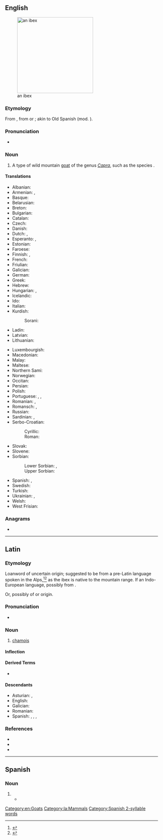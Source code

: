 ==English==
{{wikipedia}}
[[Image:IbexEinGedi.JPG|thumb|right|250px|an ibex]]

===Etymology===
From {{etyl|la|en}} {{m|la|ībex||chamois}}, from {{der|en|xib}} or {{der|en|xaq}}; akin to Old Spanish {{m|osp||bezerro|bull}} (mod. {{m|osp||becerro|yearling}}).

===Pronunciation===
* {{IPA|/ˈaɪbɛks/|lang=en}}

===Noun===
{{en-noun|ibex|ibexes|ibices}}

# A type of wild mountain [[goat]] of the genus ''[[Capra]]'', such as the species {{taxlink|Capra ibex|species|noshow=1}}.

====Translations====
{{trans-top|type of wild mountain goat}}
* Albanian: {{t|sq|dhia e shkëmbinjve|?}}
* Armenian: {{t|hy|վայրի այծ}}, {{t+|hy|այծքաղ}}
* Basque: {{t|eu|basahuntz}}
* Belarusian: {{t|be|горны альпійскі казел|m}}
* Breton: {{t|br|kragvouc’h an alpoù|?}}
* Bulgarian: {{t|bg|козирог|?}}
* Catalan: {{t|ca|cabra alpina|f}}
* Czech: {{t|cs|kozorožec|m}}
* Danish: {{t|da|stenbuk|c}}
* Dutch: {{t+|nl|steenbok|m}}, {{t|nl|ibex|m}}
* Esperanto: {{t|eo|ibekso}}, {{t|eo|alpa kapro}}
* Estonian: {{t|et|kaljukits}}
* Faroese: {{t|fo|steingeit|f}}
* Finnish: {{t|fi|vuorikauris}}, {{t+|fi|vuohi}}
* French: {{t+|fr|bouquetin|m}}
* Friulian: {{t|fur|stambec|?}}
* Galician: {{t|gl|cabra montesa|f}}
* German: {{t+|de|Steinbock|m}}
* Greek: {{t+|el|αίγαγρος|m}}
* Hebrew: {{t+|he|יעל|m|tr=ya'él}}
* Hungarian: {{t+|hu|kőszáli kecske}}, {{t+|hu|vadkecske}}
* Icelandic: {{t+|is|fjallageit|f}}
* Ido: {{t+|io|sovaja kapro}}
* Italian: {{t+|it|stambecco|m}}
* Kurdish:
*: Sorani: {{t|ku|بزنه‌کێوی}}
* Ladin: {{t|lld|stambech|?}}
* Latvian: {{t|lv|kalnu āzis|?}}
* Lithuanian: {{t|lt|ožiaragis|?}}
{{trans-mid}}
* Luxembourgish: {{t|lb|Steebock|m}}
* Macedonian: {{t|mk|козорог|m}}
* Malay: {{t|ms|kambing gurun}}
* Maltese: {{t|mt|mogħża tal-barr|?}}
* Northern Sami: {{t|se|báktebohkká}}
* Norwegian: {{t|no|steinbukk|?}}
* Occitan: {{t|oc|cabra salvatja|f}}
* Persian: {{t+|fa|پازن|tr=pâzen|sc=fa-Arab}}
* Polish: {{t+|pl|koziorożec|m-an}}
* Portuguese: {{t|pt|cabra-montês|f}}, {{t|pt|cabra alpina|f}}, {{t|pt|cabra brava|f}}
* Romanian: {{t|ro|capră de stâncă|f}}, {{t+|ro|ibex|m}}
* Romansch: {{t|rm|capricorn|?}}, {{t|rm|stambutg|?}}
* Russian: {{t|ru|го́рный альпи́йский козёл|m}}
* Sardinian: {{t|sc|craba de monti|?}}, {{t|sc|istambeccu|?}}
* Serbo-Croatian:
*: Cyrillic: {{t|sh|козорог|m}}
*: Roman: {{t+|sh|kozorog|m}}
* Slovak: {{t|sk|kozorožec horský|m}}
* Slovene: {{t+|sl|kozorog|m}}
* Sorbian:
*: Lower Sorbian: {{t|dsb|źiwy kózoł|m}}, {{t|dsb|kózyrožk|m}}
*: Upper Sorbian: {{t|hsb|kozoróžk|m}}
* Spanish: {{t+|es|íbice|m}}, {{t|es|ibex|m}}
* Swedish: {{t|sv|alpstenbock|?}}
* Turkish: {{t+|tr|dağ keçisi}}
* Ukrainian: {{t|uk|гiрский альпiйский цап|m}}, {{t|uk|гiрский альпiйский козел|m}}
* Welsh: {{t|cy|alpafr|f}}
* West Frisian: {{t|fy|stienbok|c}}
{{trans-bottom}}

===Anagrams===
* {{anagrams|en|Xibe|exbi-}}

[[Category:en:Goats]]

----

==Latin==

===Etymology===
Loanword of uncertain origin; suggested to be from a pre-Latin language spoken in the Alps,<ref>{{R:ine:AHD}}</ref><ref>{{R:ine:Roberts|volume=II}}</ref> as the ibex is native to the mountain range. If an Indo-European language, possibly from {{etyl|ine-pro|la}} {{m|ine-pro|*(h₁)ebʰ-||climbing}}.

Or, possibly of {{etyl|xib|la}} or {{etyl|xaq|la}} origin.

===Pronunciation===
* {{la-IPA|ībex}}

===Noun===
{{la-noun|ībex|ībicis|m|third}}

# [[chamois]]

====Inflection====
{{la-decl-3rd|ībex}}

====Derived Terms====

* {{lb|la|Late Latin}} {{l|la|hybicum}}

====Descendants====
* Asturian: {{l|ast|robizu}}, {{l|ast|rebezu}}
* English: {{l|en|ibex}}
* Galician: {{l|gl|rebezo}}
* Romanian: {{l|ro|ibex}}
* Spanish: {{l|es|ibex}}, {{l|es|íbice}}, {{l|es|rebeco}}, {{l|es|robezo}}

===References===
* {{R:L&S}}
* {{R:du Cange}}
* {{R:Gaffiot}}
<references/>

[[Category:la:Mammals]]
[[Category:Spanish 2-syllable words]]

----

==Spanish==

===Noun===
{{es-noun|m|ibex}}

# {{l|en|ibex}}
#* {{quote-journal|date=November 23, 2015|author=|title=La pelota es de Florentino|work=El País|url=http://deportes.elpais.com/deportes/2015/11/22/actualidad/1448231820_362752.html
|passage=El club se ha quedado sin más mensajes que la purpurina de las listas de ''Forbes'' sobre los clubes más ricos del mundo, los Balones de Oro, la evangelización madridista con puentes en Indonesia o Australia y ese deslumbrante palco de la ''casa blanca'' por el que desfilan políticos y empresarios de todos los '''ibex''' de este mundo.}}

{{topics|es|Goats}}